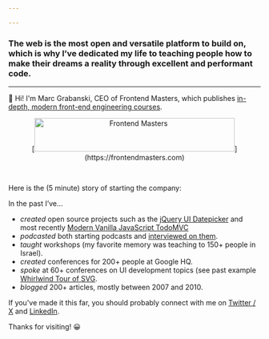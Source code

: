 ```yaml
---

---
```


### The web is the most open and versatile platform to build on, which is why I’ve dedicated my life to teaching people how to make their dreams a reality through excellent and performant code.

-----

👋 Hi! I'm Marc Grabanski, CEO of Frontend Masters, which publishes [in-depth, modern front-end engineering courses](https://frontendmasters.com).

<center style="padding-bottom:30px">[<img src="https://static.frontendmasters.com/assets/brand/logos/full-vector.svg" alt="Frontend Masters" width="400" height="67" />](https://frontendmasters.com)</center>

Here is the (5 minute) story of starting the company:

<YouTube id="KL5vEhdFpgQ" poster="https://i.ytimg.com/vi/KL5vEhdFpgQ/maxresdefault.jpg" params="controls=1" />

In the past I’ve…

- _created_ open source projects such as the [jQuery UI Datepicker](https://jqueryui.com/datepicker/) and most recently [Modern Vanilla JavaScript TodoMVC](https://github.com/1Marc/todomvc-vanillajs-2022)
- _podcasted_ both starting podcasts and [interviewed on them](/podcasts).
- _taught_ workshops (my favorite memory was teaching to 150+ people in Israel).
- _created_ conferences for 200+ people at Google HQ.
- _spoke_ at 60+ conferences on UI development topics (see past example [Whirlwind Tour of SVG](https://www.youtube.com/watch?v=a2K_pOp2ydQ).
- _blogged_ 200+ articles, mostly between 2007 and 2010.

If you've made it this far, you should probably connect with me on [Twitter / X](https://twitter.com/1marc) and [LinkedIn](http://www.linkedin.com/in/1marc).

Thanks for visiting! 😀
